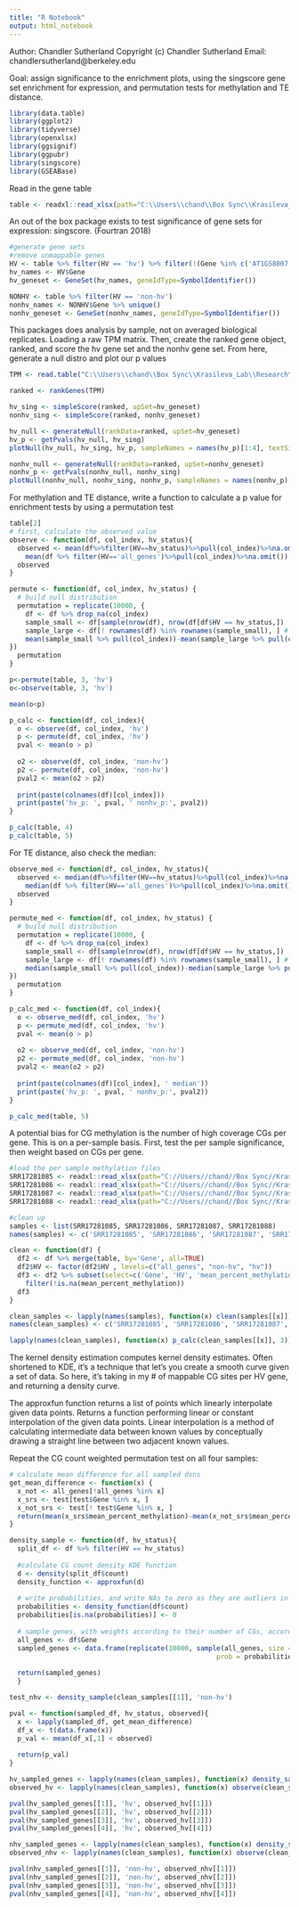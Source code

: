 ---
title: "R Notebook"
output: html_notebook
---
Author: Chandler Sutherland 
Copyright (c) Chandler Sutherland
Email: chandlersutherland@berkeley.edu

Goal: assign significance to the enrichment plots, using the singscore gene set enrichment for expression, and permutation tests for methylation and TE distance. 

```{r}
library(data.table)
library(ggplot2)
library(tidyverse)
library(openxlsx)
library(ggsignif)
library(ggpubr)
library(singscore)
library(GSEABase)
```

Read in the gene table 
```{r}
table <- readxl::read_xlsx(path="C:\\Users\\chand\\Box Sync\\Krasileva_Lab\\Research\\chandler\\Krasileva Lab\\E14\\all_gene_table.xlsx")
```

An out of the box package exists to test significance of gene sets for expression: singscore. (Fourtran 2018)
```{r}
#generate gene sets
#remove unmappable genes 
HV <- table %>% filter(HV == 'hv') %>% filter(!(Gene %in% c('AT1G58807','AT1G58848','AT1G59124','AT1G59218')))
hv_names <- HV$Gene
hv_geneset <- GeneSet(hv_names, geneIdType=SymbolIdentifier())

NONHV <- table %>% filter(HV == 'non-hv')
nonhv_names <- NONHV$Gene %>% unique()
nonhv_geneset <- GeneSet(nonhv_names, geneIdType=SymbolIdentifier())
```

This packages does analysis by sample, not on averaged biological replicates. Loading a raw TPM matrix. Then, create the ranked gene object, ranked, and score the hv gene set and the nonhv gene set. From here, generate a null distro and plot our p values 
```{r}
TPM <- read.table("C:\\Users\\chand\\Box Sync\\Krasileva_Lab\\Research\\chandler\\Krasileva Lab\\E14\\tpm_matrix.csv", header=TRUE, sep=",", row.names=2) %>% subset(select=c(-X))

ranked <- rankGenes(TPM)

hv_sing <- simpleScore(ranked, upSet=hv_geneset)
nonhv_sing <- simpleScore(ranked, nonhv_geneset)

hv_null <- generateNull(rankData=ranked, upSet=hv_geneset)
hv_p <- getPvals(hv_null, hv_sing)
plotNull(hv_null, hv_sing, hv_p, sampleNames = names(hv_p)[1:4], textSize=0.5)
```

```{r}
nonhv_null <- generateNull(rankData=ranked, upSet=nonhv_geneset)
nonhv_p <- getPvals(nonhv_null, nonhv_sing)
plotNull(nonhv_null, nonhv_sing, nonhv_p, sampleNames = names(nonhv_p)[1:4], textSize=0.5)
```

For methylation and TE distance, write a function to calculate a p value for enrichment tests by using a permutation test 
```{r}
table[2]
# first, calculate the observed value
observe <- function(df, col_index, hv_status){
  observed <- mean(df%>%filter(HV==hv_status)%>%pull(col_index)%>%na.omit()) - 
    mean(df %>% filter(HV=='all_genes')%>%pull(col_index)%>%na.omit())
  observed
}

permute <- function(df, col_index, hv_status) {
  # build null distribution
  permutation = replicate(10000, {
    df <- df %>% drop_na(col_index)
    sample_small <- df[sample(nrow(df), nrow(df[df$HV == hv_status,]) , replace = FALSE), ] # sample the size of hvNLRs
    sample_large <- df[! rownames(df) %in% rownames(sample_small), ] # sample the rest
    mean(sample_small %>% pull(col_index))-mean(sample_large %>% pull(col_index)) # get expected mean
})
  permutation
}

p<-permute(table, 3, 'hv')
o<-observe(table, 3, 'hv')

mean(o<p)

p_calc <- function(df, col_index){
  o <- observe(df, col_index, 'hv')
  p <- permute(df, col_index, 'hv')
  pval <- mean(o > p)
  
  o2 <- observe(df, col_index, 'non-hv')
  p2 <- permute(df, col_index, 'non-hv')
  pval2 <- mean(o2 > p2)
  
  print(paste(colnames(df)[col_index]))
  print(paste('hv_p: ', pval, ' nonhv_p:', pval2))
}

p_calc(table, 4)
p_calc(table, 5)
```

For TE distance, also check the median: 
```{r}
observe_med <- function(df, col_index, hv_status){
  observed <- median(df%>%filter(HV==hv_status)%>%pull(col_index)%>%na.omit()) - 
    median(df %>% filter(HV=='all_genes')%>%pull(col_index)%>%na.omit())
  observed
}

permute_med <- function(df, col_index, hv_status) {
  # build null distribution
  permutation = replicate(10000, {
    df <- df %>% drop_na(col_index)
    sample_small <- df[sample(nrow(df), nrow(df[df$HV == hv_status,]) , replace = FALSE), ] # sample the size of hvNLRs
    sample_large <- df[! rownames(df) %in% rownames(sample_small), ] # sample the rest
    median(sample_small %>% pull(col_index))-median(sample_large %>% pull(col_index)) # get expected mean
})
  permutation
}

p_calc_med <- function(df, col_index){
  o <- observe_med(df, col_index, 'hv')
  p <- permute_med(df, col_index, 'hv')
  pval <- mean(o > p)
  
  o2 <- observe_med(df, col_index, 'non-hv')
  p2 <- permute_med(df, col_index, 'non-hv')
  pval2 <- mean(o2 > p2)
  
  print(paste(colnames(df)[col_index], ' median'))
  print(paste('hv_p: ', pval, ' nonhv_p:', pval2))
}

p_calc_med(table, 5)
```


A potential bias for CG methylation is the number of high coverage CGs per gene. This is on a per-sample basis. First, test the per sample significance, then weight based on CGs per gene. 
```{r}
#load the per sample methylation files 
SRR17281085 <- readxl::read_xlsx(path="C://Users//chand//Box Sync//Krasileva_Lab//Research//chandler//Krasileva Lab//E14//e14_R//SRR17281085_per_gene_meth_count.xlsx", skip=2, col_names = c('Index', 'Chrom', 'Gene', 'mean_percent_methylation', 'count'))
SRR17281086 <- readxl::read_xlsx(path="C://Users//chand//Box Sync//Krasileva_Lab//Research//chandler//Krasileva Lab//E14//e14_R//SRR17281086_per_gene_meth_count.xlsx", skip=2, col_names = c('Index', 'Chrom', 'Gene', 'mean_percent_methylation', 'count'))
SRR17281087 <- readxl::read_xlsx(path="C://Users//chand//Box Sync//Krasileva_Lab//Research//chandler//Krasileva Lab//E14//e14_R//SRR17281087_per_gene_meth_count.xlsx", skip=2, col_names = c('Index', 'Chrom', 'Gene', 'mean_percent_methylation', 'count'))
SRR17281088 <- readxl::read_xlsx(path="C://Users//chand//Box Sync//Krasileva_Lab//Research//chandler//Krasileva Lab//E14//e14_R//SRR17281088_per_gene_meth_count.xlsx", skip=2, col_names = c('Index', 'Chrom', 'Gene', 'mean_percent_methylation', 'count'))

#clean up 
samples <- list(SRR17281085, SRR17281086, SRR17281087, SRR17281088)
names(samples) <- c('SRR17281085', 'SRR17281086', 'SRR17281087', 'SRR17281088')

clean <- function(df) {
  df2 <- df %>% merge(table, by='Gene', all=TRUE)
  df2$HV <- factor(df2$HV , levels=c("all_genes", "non-hv", "hv"))
  df3 <- df2 %>% subset(select=c('Gene', 'HV', 'mean_percent_methylation', 'count')) %>%
    filter(!is.na(mean_percent_methylation))
  df3
}

clean_samples <- lapply(names(samples), function(x) clean(samples[[x]]))
names(clean_samples) <- c('SRR17281085', 'SRR17281086', 'SRR17281087', 'SRR17281088')
```
```{r}
lapply(names(clean_samples), function(x) p_calc(clean_samples[[x]], 3))
```

The kernel density estimation computes kernel density estimates. Often shortened to KDE, it’s a technique that let’s you create a smooth curve given a set of data. So here, it's taking in my # of mappable CG sites per HV gene, and returning a density curve. 

The approxfun function returns a list of points which linearly interpolate given data points. Returns a function performing linear or constant interpolation of the given data points. Linear interpolation is a method of calculating intermediate data between known values by conceptually drawing a straight line between two adjacent known values.

Repeat the CG count weighted permutation test on all four samples: 
```{r}
# calculate mean difference for all sampled dsns
get_mean_difference <- function(x) {
  x_not <- all_genes[!all_genes %in% x]
  x_srs <- test[test$Gene %in% x, ]
  x_not_srs <- test[! test$Gene %in% x, ]
  return(mean(x_srs$mean_percent_methylation)-mean(x_not_srs$mean_percent_methylation))
}

density_sample <- function(df, hv_status){
  split_df <- df %>% filter(HV == hv_status)
  
  #calculate CG count density KDE function 
  d <- density(split_df$count)
  density_function <- approxfun(d)
  
  # write probabilities, and write NAs to zero as they are outliers in CG content (90+ per gene)
  probabilities <- density_function(df$count)
  probabilities[is.na(probabilities)] <- 0
  
  # sample genes, with weights according to their number of CGs, according to above function
  all_genes <- df$Gene
  sampled_genes <- data.frame(replicate(10000, sample(all_genes, size = nrow(split_df), replace = FALSE, 
                                                    prob = probabilities)))
  
  return(sampled_genes)
  }

test_nhv <- density_sample(clean_samples[[1]], 'non-hv')

pval <- function(sampled_df, hv_status, observed){
  x <- lapply(sampled_df, get_mean_difference)
  df_x <- t(data.frame(x))
  p_val <- mean(df_x[,1] < observed)
  
  return(p_val)
}
```

```{r}
hv_sampled_genes <- lapply(names(clean_samples), function(x) density_sample(clean_samples[[x]], 'hv'))
observed_hv <- lapply(names(clean_samples), function(x) observe(clean_samples[[x]], 3, 'hv'))

pval(hv_sampled_genes[[1]], 'hv', observed_hv[[1]])
pval(hv_sampled_genes[[2]], 'hv', observed_hv[[2]])
pval(hv_sampled_genes[[3]], 'hv', observed_hv[[3]])
pval(hv_sampled_genes[[4]], 'hv', observed_hv[[4]])
```

```{r}
nhv_sampled_genes <- lapply(names(clean_samples), function(x) density_sample(clean_samples[[x]], 'non-hv'))
observed_nhv <- lapply(names(clean_samples), function(x) observe(clean_samples[[x]], 3, 'non-hv'))

pval(nhv_sampled_genes[[1]], 'non-hv', observed_nhv[[1]])
pval(nhv_sampled_genes[[2]], 'non-hv', observed_nhv[[2]])
pval(nhv_sampled_genes[[3]], 'non-hv', observed_nhv[[3]])
pval(nhv_sampled_genes[[4]], 'non-hv', observed_nhv[[4]])
```

